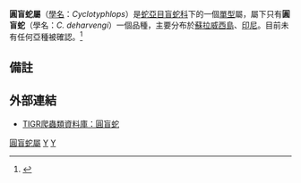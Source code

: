 {{Speciesbox 
| taxon = Cyclotyphlops deharvengi
| binomial_authority = Bosch & Ineich，1994
| synonyms = * ''Cyclotyphlops'' - Bosch & Ineich，1994
----
* ''Cyclotyphlops deharvengi'' - Bosch & Ineich，1994<ref name="McD99">McDiarmid RW、Campbell JA、Touré T：《Snake Species of the World: A Taxonomic and Geographic Reference, vol. 1》頁511，Herpetologists' League，1999年。ISBN 1-893777-00-6</ref>}}

'''圓盲蛇屬'''（[[學名|學名]]：''Cyclotyphlops''）是[[蛇亞目|蛇亞目]][[盲蛇科|盲蛇科]]下的一個[[單型|單型]]屬，屬下只有'''圓盲蛇'''（學名：''C. deharvengi''）一個品種，主要分布於[[蘇拉威西島|蘇拉威西島]]、[[印尼|印尼]]。目前未有任何亞種被確認。<ref name="ITIS">{{ITIS|ID=634396|taxon=''Cyclotyphlops''|year=2007|date=29 August}}</ref>

==備註==
{{reflist}}

==外部連結==
*{{en}}[http://reptile-database.reptarium.cz/species.php?genus=Cyclotyphlops&species=deharvengi TIGR爬蟲類資料庫：圓盲蛇]{{Wayback|url=http://reptile-database.reptarium.cz/species.php?genus=Cyclotyphlops&species=deharvengi |date=20200605080114 }}
{{Taxonbar|from=Q2440690}}

[[Category:圓盲蛇屬|]]
[[Category:盲蛇科|Y]]
[[Category:_1994年描述的分类群|Y]]